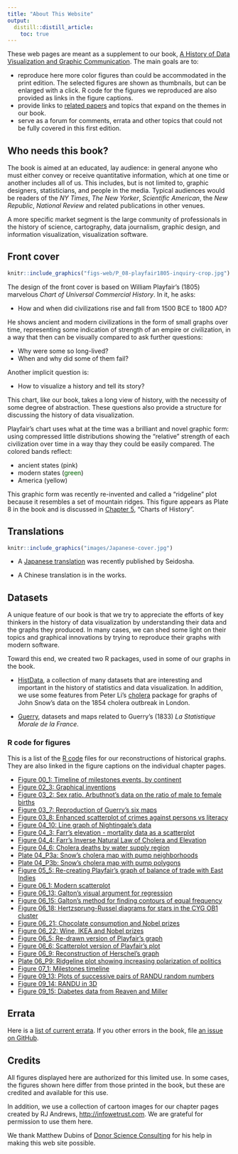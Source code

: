 ```yaml
---
title: "About This Website"
output: 
  distill::distill_article:
    toc: true
---
```



These web pages are meant as a supplement to our book, 
[A History of Data Visualization and Graphic Communication](https://www.hup.harvard.edu/catalog.php?isbn=9780674975231).
The main goals are to:

* reproduce here more color figures than could be accommodated in the print edition. The selected figures are shown as thumbnails, but can be enlarged with a click. R code for the figures we reproduced are also provided as links in the figure captions.
* provide links to [related papers](related.html) and topics that expand on the themes in our book.
* serve as a forum for comments, errata and other topics that could not be fully covered in this first edition.

## Who needs this book?

The book is aimed at an educated, lay audience: in general anyone who must either convey or receive quantitative information, which at one time or another includes all of us. This includes, but is not limited to, 
graphic designers, statisticians, and people in the media. Typical audiences would be readers of the 
*NY Times*, *The New Yorker*, *Scientific American*, the *New Republic*,  *National Review* and related
publications in other venues.

A more specific market segment is the large community of professionals in the history of science, cartography, data journalism, graphic design, and information visualization, visualization software.


## Front cover

```r
knitr::include_graphics("figs-web/P_08-playfair1805-inquiry-crop.jpg")
```


The design of the front cover is based on William Playfair's (1805)
marvelous
_Chart of Universal Commercial History_. In it, he asks: 

* How and when did civilizations rise and fall from 1500 BCE to 1800 AD?

He shows ancient and modern civilizations in the form of small graphs
over time, representing some indication of strength of an empire
or civilization, in a way that then can be visually compared to
ask further questions: 

* Why were some so long-lived? 
* When and why did some of them fail?

Another implicit question is: 

* How to visualize a history and tell its story?

This chart, like our book, takes a long view of history, with the necessity
of some degree of abstraction. These questions also provide a structure
for discussing the history of data visualization.


Playfair's chart uses what at the time was a brilliant and
novel graphic form: using compressed little distributions showing the "relative" strength
of each civilization over time in a way thay they could be easily compared. 
The colored bands reflect: 

* ancient states (<span style="color:darkpink">pink</span>)
* modern states (<span style="color:darkgreen">green</span>)
* America (<span style="color:darkyellow">yellow</span>)

This graphic form was recently re-invented
and called a "ridgeline" plot because it resembles a set of
mountain ridges. This figure appears as Plate 8 in the book
and is discussed in [Chapter 5](ch05-playfair.html), "Charts of History".

## Translations

```r
knitr::include_graphics("images/Japanese-cover.jpg")
```

* A [Japanese translation](http://www.seidosha.co.jp/book/index.php?id=3626) was recently published by Seidosha.

* A Chinese translation is in the works.

## Datasets

A unique feature of our book is that we try to appreciate the efforts of key thinkers in the history of data visualization by understanding their data and the graphs they produced.  In many cases, we can shed some light on their topics and graphical innovations by trying to reproduce their graphs with modern software.

Toward this end, we created two R packages, used in some of our graphs in the book.

* [HistData](https://cran.r-project.org/package=HistData), a collection of many datasets that are interesting and important in the history of statistics and data visualization. In addition, we use some features from Peter Li's [cholera](https://cran.r-project.org/package=cholera) package for graphs of John Snow's data on the 1854 cholera outbreak in London.

* [Guerry](https://cran.r-project.org/package=Guerry), datasets and maps related to Guerry's (1833)
_La Statistique Morale de la France_.

### R code for figures

This is a list of the [R code](https://cran.r-project.org/) files for our reconstructions of historical graphs. They are also linked in the figure captions on the individual chapter pages.

* [Figure 00_1: Timeline of milestones events, by continent](fig-code/00_1-mileyears4.R) 
* [Figure 02_3: Graphical inventions](fig-code/02_3-graphic-forms.R) 
* [Figure 03_2: Sex ratio. Arbuthnot's data on the ratio of male to female births](fig-code/03_2-arbuthnot-gg.R) 
* [Figure 03_7: Reproduction of Guerry's six maps](fig-code/03_7-guerrymap.R) 
* [Figure 03_8: Enhanced scatterplot of crimes against persons vs literacy](fig-code/03_8-guerry-bivar.R) 
* [Figure 04_10: Line graph of Nightingale's data](fig-code/04_10-nightingale-line.R) 
* [Figure 04_3: Farr's elevation - mortality data as a scatterplot](fig-code/04_3-cholera-elevation-law.R) 
* [Figure 04_4: Farr's Inverse Natural Law of Cholera and Elevation](fig-code/04_4-cholera-mod.R) 
* [Figure 04_6: Cholera deaths by water supply region](fig-code/04_6-cholera-water.R) 
* [Plate 04_P3a: Snow's cholera map with pump neighborhoods](fig-code/04_P3a-cholera-neighborhoods.R) 
* [Plate 04_P3b: Snow's cholera map with pump polygons](fig-code/04_P3b-SnowMap-density.R) 
* [Figure 05_5: Re-creating Playfair's graph of balance of trade with East Indies](fig-code/05_5-playfair-east-indies.R) 
* [Figure 06_1: Modern scatterplot](fig-code/06_1-workers.R) 
* [Figure 06_13: Galton's visual argument for regression](fig-code/06_13-galton-peas.R) 
* [Figure 06_15: Galton's method for finding contours of equal frequency](fig-code/06_15-galton-ex2.R) 
* [Figure 06_18: Hertzsprung-Russel diagrams for stars in the CYG OB1 cluster](fig-code/06_18-hertzsprung.R) 
* [Figure 06_21: Chocolate consumption and Nobel prizes](fig-code/06_21-nobel-chocolate.R) 
* [Figure 06_22: Wine, IKEA and Nobel prizes](fig-code/06_22-nobel-wine.R) 
* [Figure 06_5: Re-drawn version of Playfair's graph](fig-code/06_5-wheat2.R) 
* [Figure 06_6: Scatterplot version of Playfair's plot](fig-code/06_6-wheat3.R) 
* [Figure 06_9: Reconstruction of Herschel's graph](fig-code/06_9-herschel.R) 
* [Plate 06_P9: Ridgeline plot showing increasing polarization of politics](fig-code/06_P9-ridgeline-politics.R) 
* [Figure 07_1: Milestones timeline](fig-code/07_1-mileyears3.R) 
* [Figure 09_13: Plots of successive pairs of RANDU random numbers](fig-code/09_13-randu1.R) 
* [Figure 09_14: RANDU in 3D](fig-code/09_14-randu2.R) 
* [Figure 09_15: Diabetes data from Reaven and Miller](fig-code/09_15-diabetes.R) 

## Errata


Here is a [list of current errata](pdf/Errata.pdf).
If you other errors in the book, file [an issue on GitHub](https://github.com/friendly/HistDataVis/issues).


## Credits

All figures displayed here are authorized for this limited use. In some cases, the figures shown here differ from those printed in the book, but these are credited and available for this use.

In addition, we use a collection of cartoon images for our chapter pages created by RJ Andrews, [http://infowetrust.com](http://infowetrust.com). We are grateful for permission to use them here. 

We thank Matthew Dubins of [Donor Science Consulting](https://www.donorscience.ca) for his help in making this web site possible.
